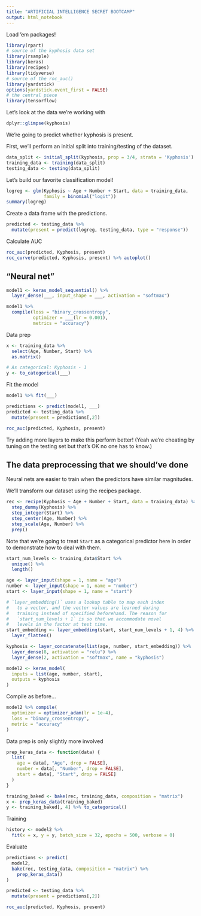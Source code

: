 ```yaml
---
title: "ARTIFICIAL INTELLIGENCE SECRET BOOTCAMP"
output: html_notebook
---
```


Load 'em packages!

```r
library(rpart)
# source of the kyphosis data set
library(rsample)
library(keras)
library(recipes)
library(tidyverse)
# source of the roc_auc()
library(yardstick)
options(yardstick.event_first = FALSE)
# the central piece
library(tensorflow)
```

Let's look at the data we're working with

```r
dplyr::glimpse(kyphosis)
```

We're going to predict whether kyphosis is present.

First, we'll perform an initial split into training/testing of the dataset.

```r
data_split <- initial_split(kyphosis, prop = 3/4, strata = 'Kyphosis')
training_data <- training(data_split)
testing_data <- testing(data_split)
```

Let's build our favorite classification model!

```r
logreg <- glm(Kyphosis ~ Age + Number + Start, data = training_data,
              family = binomial("logit"))
summary(logreg)
```

Create a data frame with the predictions.

```r
predicted <- testing_data %>% 
  mutate(present = predict(logreg, testing_data, type = "response"))
```

Calculate AUC

```r
roc_auc(predicted, Kyphosis, present)
roc_curve(predicted, Kyphosis, present) %>% autoplot()
```

## "Neural net"

```r
model1 <- keras_model_sequential() %>% 
  layer_dense(___, input_shape = ___, activation = "softmax")

model1 %>% 
  compile(loss = "binary_crossentropy",
          optimizer = ___(lr = 0.001),
          metrics = "accuracy")

```

Data prep

```r
x <- training_data %>% 
  select(Age, Number, Start) %>% 
  as.matrix()

# As categorical: Kyphosis - 1
y <- to_categorical(___)
```

Fit the model

```r
model1 %>% fit(___)
```

```r
predictions <- predict(model1, ___)
predicted <- testing_data %>% 
  mutate(present = predictions[,2])

roc_auc(predicted, Kyphosis, present)
```

Try adding more layers to make this perform better! (Yeah we're cheating by tuning on the testing set but that's OK no one has to know.)

## The data preprocessing that we should've done

Neural nets are easier to train when the predictors have similar magnitudes.

We'll transform our dataset using the recipes package.

```r
rec <- recipe(Kyphosis ~ Age + Number + Start, data = training_data) %>% 
  step_dummy(Kyphosis) %>% 
  step_integer(Start) %>%
  step_center(Age, Number) %>% 
  step_scale(Age, Number) %>% 
  prep()
```

Note that we're going to treat `Start` as a categorical predictor here in order to demonstrate how to deal with them.

```r
start_num_levels <- training_data$Start %>%
  unique() %>% 
  length()

age <- layer_input(shape = 1, name = "age")
number <- layer_input(shape = 1, name = "number")
start <- layer_input(shape = 1, name = "start")

# `layer_embedding()` uses a lookup table to map each index
#   to a vector, and the vector values are learned during
#   training instead of specified beforehand. The reason for
#   `start_num_levels + 1` is so that we accommodate novel
#   levels in the factor at test time.
start_embedding <- layer_embedding(start, start_num_levels + 1, 4) %>% 
  layer_flatten()

kyphosis <- layer_concatenate(list(age, number, start_embedding)) %>% 
  layer_dense(8, activation = "relu") %>%
  layer_dense(2, activation = "softmax", name = "kyphosis")

model2 <- keras_model(
  inputs = list(age, number, start),
  outputs = kyphosis
)
```

Compile as before...

```r
model2 %>% compile(
  optimizer = optimizer_adam(lr = 1e-4),
  loss = "binary_crossentropy",
  metric = "accuracy"
)
```

Data prep is only slightly more involved

```r
prep_keras_data <- function(data) {
  list(
    age = data[, "Age", drop = FALSE],
    number = data[, "Number", drop = FALSE],
    start = data[, "Start", drop = FALSE]
  )
}

training_baked <- bake(rec, training_data, composition = "matrix")
x <- prep_keras_data(training_baked)
y <- training_baked[, 4] %>% to_categorical()
```

Training

```r
history <- model2 %>% 
  fit(x = x, y = y, batch_size = 32, epochs = 500, verbose = 0)
```

Evaluate

```r
predictions <- predict(
  model2,
  bake(rec, testing_data, composition = "matrix") %>%
    prep_keras_data()
)

predicted <- testing_data %>% 
  mutate(present = predictions[,2])

roc_auc(predicted, Kyphosis, present)
```